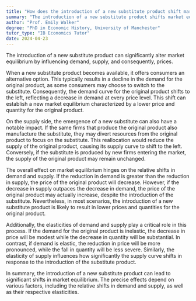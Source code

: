 ```yaml
---
title: "How does the introduction of a new substitute product shift market equilibrium?"
summary: "The introduction of a new substitute product shifts market equilibrium by affecting demand, supply, and consequently, price."
author: "Prof. Emily Walker"
degree: "PhD in Economic History, University of Manchester"
tutor_type: "IB Economics Tutor"
date: 2024-04-23
---
```


The introduction of a new substitute product can significantly alter market equilibrium by influencing demand, supply, and consequently, prices.

When a new substitute product becomes available, it offers consumers an alternative option. This typically results in a decline in the demand for the original product, as some consumers may choose to switch to the substitute. Consequently, the demand curve for the original product shifts to the left, reflecting a decrease in demand at every price level. This shift can establish a new market equilibrium characterized by a lower price and quantity for the original product.

On the supply side, the emergence of a new substitute can also have a notable impact. If the same firms that produce the original product also manufacture the substitute, they may divert resources from the original product to focus on the substitute. This reallocation would reduce the supply of the original product, causing its supply curve to shift to the left. Conversely, if the substitute is produced by new firms entering the market, the supply of the original product may remain unchanged.

The overall effect on market equilibrium hinges on the relative shifts in demand and supply. If the reduction in demand is greater than the reduction in supply, the price of the original product will decrease. However, if the decrease in supply outpaces the decrease in demand, the price of the original product may actually increase, despite the introduction of the substitute. Nevertheless, in most scenarios, the introduction of a new substitute product is likely to result in lower prices and quantities for the original product.

Additionally, the elasticities of demand and supply play a critical role in this process. If the demand for the original product is inelastic, the decrease in price will be modest while the decrease in quantity will be substantial. In contrast, if demand is elastic, the reduction in price will be more pronounced, while the fall in quantity will be less severe. Similarly, the elasticity of supply influences how significantly the supply curve shifts in response to the introduction of the substitute product.

In summary, the introduction of a new substitute product can lead to significant shifts in market equilibrium. The precise effects depend on various factors, including the relative shifts in demand and supply, as well as their respective elasticities.
    